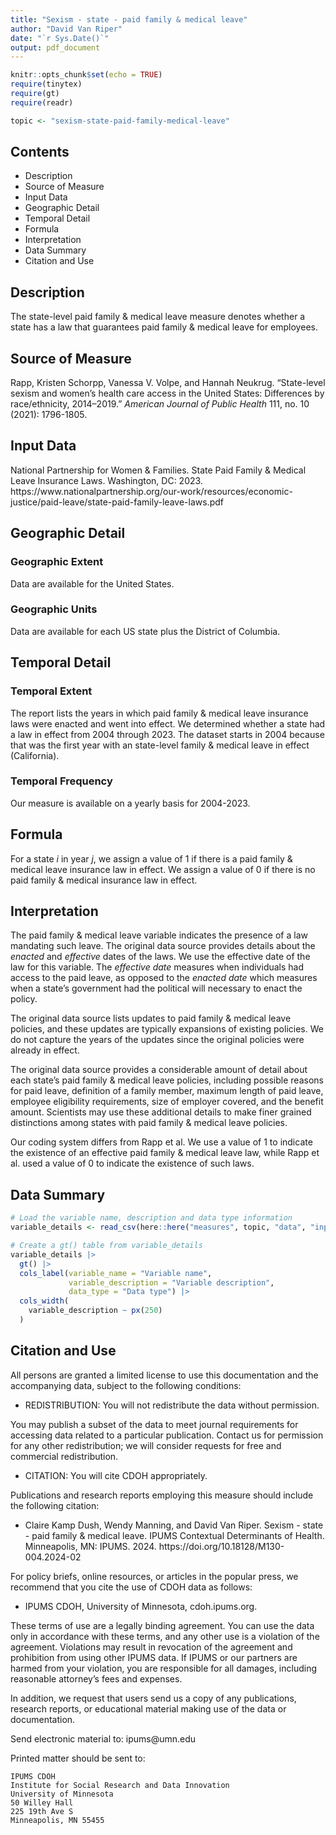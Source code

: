 ```yaml
---
title: "Sexism - state - paid family & medical leave"
author: "David Van Riper"
date: "`r Sys.Date()`"
output: pdf_document
---
```


```r
knitr::opts_chunk$set(echo = TRUE)
require(tinytex)
require(gt)
require(readr)

topic <- "sexism-state-paid-family-medical-leave"
```

## Contents
* Description
* Source of Measure
* Input Data
* Geographic Detail
* Temporal Detail
* Formula
* Interpretation
* Data Summary
* Citation and Use

## Description
The state-level paid family & medical leave measure denotes whether a state has a law that guarantees paid family & medical leave for employees. 

## Source of Measure
Rapp, Kristen Schorpp, Vanessa V. Volpe, and Hannah Neukrug. "State-level sexism and women’s health care access in the United States: Differences by race/ethnicity, 2014–2019." _American Journal of Public Health_ 111, no. 10 (2021): 1796-1805.

## Input Data
National Partnership for Women & Families. State Paid Family & Medical Leave Insurance Laws. Washington, DC: 2023. https://www.nationalpartnership.org/our-work/resources/economic-justice/paid-leave/state-paid-family-leave-laws.pdf  

## Geographic Detail

### Geographic Extent
Data are available for the United States.

### Geographic Units
Data are available for each US state plus the District of Columbia.

## Temporal Detail

### Temporal Extent
The report lists the years in which paid family & medical leave insurance laws were enacted and went into effect. We determined whether a state had a law in effect from 2004 through 2023. The dataset starts in 2004 because that was the first year with an state-level family & medical leave in effect (California).  

### Temporal Frequency
Our measure is available on a yearly basis for 2004-2023. 

## Formula 
For a state $i$ in year $j$, we assign a value of 1 if there is a paid family & medical leave insurance law in effect. We assign a value of 0 if there is no paid family & medical insurance law in effect. 

## Interpretation
The paid family & medical leave variable indicates the presence of a law mandating such leave. The original data source provides details about the _enacted_ and _effective_ dates of the laws. We use the effective date of the law for this variable. The _effective date_ measures when individuals had access to the paid leave, as opposed to the _enacted date_ which measures when a state's government had the political will necessary to enact the policy. 

The original data source lists updates to paid family & medical leave policies, and these updates are typically expansions of existing policies. We do not capture the years of the updates since the original policies were already in effect.

The original data source provides a considerable amount of detail about each state's paid family & medical leave policies, including possible reasons for paid leave, definition of a family member, maximum length of paid leave, employee eligibility requirements, size of employer covered, and the benefit amount. Scientists may use these additional details to make finer grained distinctions among states with paid family & medical leave policies.    

Our coding system differs from Rapp et al. We use a value of 1 to indicate the existence of an effective paid family & medical leave law, while Rapp et al. used a value of 0 to indicate the existence of such laws. 

## Data Summary
```r
# Load the variable name, description and data type information
variable_details <- read_csv(here::here("measures", topic, "data", "input", "variable_descriptions.csv"))

# Create a gt() table from variable_details
variable_details |> 
  gt() |> 
  cols_label(variable_name = "Variable name",
             variable_description = "Variable description",
             data_type = "Data type") |> 
  cols_width(
    variable_description ~ px(250)
  )
```
## Citation and Use
All persons are granted a limited license to use this documentation and the
accompanying data, subject to the following conditions:
  
  * REDISTRIBUTION: You will not redistribute the data without permission.

You may publish a subset of the data to meet journal requirements for accessing 
data related to a particular publication. Contact us for permission for any other 
redistribution; we will consider requests for free and commercial redistribution.

* CITATION: You will cite CDOH appropriately.

Publications and research reports employing this measure should include the following citation:
  
  * Claire Kamp Dush, Wendy Manning, and David Van Riper. Sexism - state - paid family & medical leave. IPUMS Contextual Determinants of Health. Minneapolis, MN: IPUMS. 2024. https://doi.org/10.18128/M130-004.2024-02

For policy briefs, online resources, or articles in the popular press, we recommend that you cite the use of CDOH data as follows:
  
  * IPUMS CDOH, University of Minnesota, cdoh.ipums.org.

These terms of use are a legally binding agreement. You can use the data only in 
accordance with these terms, and any other use is a violation of the agreement. 
Violations may result in revocation of the agreement and prohibition from using other 
IPUMS data. If IPUMS or our partners are harmed from your violation, you are 
responsible for all damages, including reasonable attorney's fees and expenses.
        
In addition, we request that users send us a copy of any publications, research
reports, or educational material making use of the data or documentation.

Send electronic material to: ipums@umn.edu

Printed matter should be sent to:

    IPUMS CDOH
    Institute for Social Research and Data Innovation
    University of Minnesota
    50 Willey Hall
    225 19th Ave S
    Minneapolis, MN 55455

